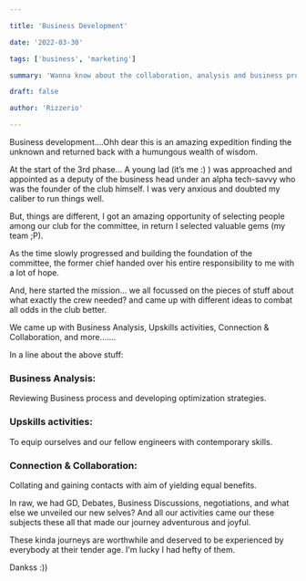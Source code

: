 ```yaml
---

title: 'Business Development'

date: '2022-03-30'

tags: ['business', 'marketing']

summary: 'Wanna know about the collaboration, analysis and business proposals done in the phase, check it out here'

draft: false

author: 'Rizzerio'

---
```



Business development….Ohh dear this is an amazing expedition finding the unknown and returned back with a humungous wealth of wisdom.

At the start of the 3rd phase… A young lad (it’s me :) ) was approached and appointed as a deputy of the business head under an alpha tech-savvy who was the founder of the club himself. I was very anxious and doubted my caliber to run things well.

But, things are different, I got an amazing opportunity of selecting people among our club for the committee, in return I selected valuable gems (my team ;P).

As the time slowly progressed and building the foundation of the committee, the former chief handed over his entire responsibility to me with a lot of hope.

And, here started the mission… we all focussed on the pieces of stuff about what exactly the crew needed? and came up with different ideas to combat all odds in the club better.

We came up with Business Analysis, Upskills activities, Connection & Collaboration, and more…….

In a line about the above stuff:

### Business Analysis:

Reviewing Business process and developing optimization strategies.

### Upskills activities:

To equip ourselves and our fellow engineers with contemporary skills.

### Connection & Collaboration:

Collating and gaining contacts with aim of yielding equal benefits.

In raw, we had GD, Debates, Business Discussions, negotiations, and what else we unveiled our new selves?
And all our activities came our these subjects these all that made our journey adventurous and joyful.

These kinda journeys are worthwhile and deserved to be experienced by everybody at their tender age. I'm lucky I had hefty of them.

Dankss :))
